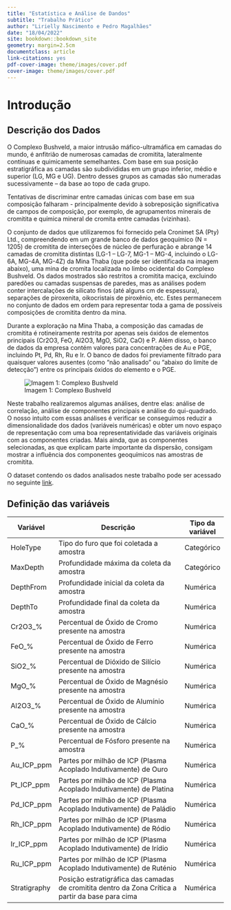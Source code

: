 --- 
title: "Estatística e Análise de Dandos"
subtitle: "Trabalho Prático"
author: "Lirielly Nascimento e Pedro Magalhães"
date: "18/04/2022"
site: bookdown::bookdown_site
geometry: margin=2.5cm
documentclass: article
link-citations: yes
pdf-cover-image: theme/images/cover.pdf
cover-image: theme/images/cover.pdf
---



# Introdução 

## Descrição dos Dados

O Complexo Bushveld, a maior intrusão máfico-ultramáfica em camadas do mundo, é anfitrião de numerosas camadas de cromitita, lateralmente contínuas e quimicamente semelhantes. Com base em sua posição estratigráfica as camadas são subdivididas em um grupo inferior, médio e superior (LG, MG e UG). Dentro desses grupos as camadas são numeradas sucessivamente – da base ao topo de cada grupo. 


Tentativas de discriminar entre camadas únicas com base em sua composição falharam - principalmente devido à sobreposição significativa de campos de composição, por exemplo, de agrupamentos minerais de cromitita e química mineral de cromita entre camadas (vizinhas).

O conjunto de dados que utilizaremos foi fornecido pela Cronimet SA (Pty) Ltd., compreendendo em um grande banco de dados geoquímico (N = 1205) de cromitita de interseções de núcleo de perfuração e abrange 14 camadas de cromitita distintas (LG-1 – LG-7, MG-1 – MG-4, incluindo o LG-6A, MG-4A, MG-4Z) da Mina Thaba (que pode ser identificada na imagem abaixo), uma mina de cromita localizada no limbo ocidental do Complexo Bushveld. Os dados mostrados são restritos a cromitita maciça, excluindo paredões ou camadas suspensas de paredes, mas as análises podem conter intercalações de silicato finos (até alguns cm de espessura), separações de piroxenita, oikocristais de piroxênio, etc. Estes permanecem no conjunto de dados em ordem para representar toda a gama de possíveis composições de cromitita dentro da mina.

Durante a exploração na Mina Thaba, a composição das camadas de cromitita é rotineiramente restrita por apenas seis óxidos de elementos principais (Cr2O3, FeO, Al2O3, MgO, SiO2, CaO) e P. Além disso, o banco de dados da empresa contém valores para concentrações de Au e PGE, incluindo Pt, Pd, Rh, Ru e Ir. O banco de dados foi previamente filtrado para quaisquer valores ausentes (como “não analisado” ou “abaixo do limite de detecção”) entre os principais óxidos do elemento e o PGE.

![Imagem 1: Complexo Bushveld](./data/CB.png)

Neste trabalho realizaremos algumas análises, dentre elas: análise de correlação, análise de componentes principais e análise do qui-quadrado. O nosso intuito com essas análises é verificar se conseguimos reduzir a dimensionalidade dos dados (variáveis numéricas) e obter um novo espaço de representação com uma boa representatividade das variáveis originais com as componentes criadas. Mais ainda, que as componentes selecionadas, as que explicam parte importante da dispersão, consigam mostrar a influência dos componentes geoquímicos nas amostras de cromitita.

O dataset contendo os dados analisados neste trabalho pode ser acessado no seguinte [link](https://www.kaggle.com/saurabhshahane/multivariate-geochemical-classification).


## Definição das variáveis

|Variável|Descrição|Tipo da variável|
|--------|-------------------------------------|----|
|HoleType|Tipo do furo que foi coletada a amostra|Categórico|
|MaxDepth|Profundidade máxima da coleta da amostra|Categórico|
|DepthFrom|Profundidade inicial da coleta da amostra|Numérica|
|DepthTo|Profundidade final da coleta da amostra|Numérica|
|Cr2O3_%|Percentual de Óxido de Cromo presente na amostra|Numérica|
|FeO_%|Percentual de Óxido de Ferro presente na amostra|Numérica|
|SiO2_%|Percentual de Dióxido de Silício presente na amostra|Numérica|
|MgO_%|Percentual de Óxido de Magnésio presente na amostra|Numérica|
|Al2O3_%|Percentual de Óxido de Alumínio presente na amostra|Numérica|
|CaO_%|Percentual de Óxido de Cálcio presente na amostra|Numérica|
|P_%|Percentual de Fósforo presente na amostra|Numérica|
|Au_ICP_ppm|Partes por milhão de ICP (Plasma Acoplado Indutivamente) de Ouro|Numérica|
|Pt_ICP_ppm|Partes por milhão de ICP (Plasma Acoplado Indutivamente) de Platina|Numérica|
|Pd_ICP_ppm|Partes por milhão de ICP (Plasma Acoplado Indutivamente) de Paládio|Numérica|
|Rh_ICP_ppm|Partes por milhão de ICP (Plasma Acoplado Indutivamente) de Ródio|Numérica|
|Ir_ICP_ppm|Partes por milhão de ICP (Plasma Acoplado Indutivamente) de Irídio|Numérica|
|Ru_ICP_ppm|Partes por milhão de ICP (Plasma Acoplado Indutivamente) de Ruténio|Numérica|
|Stratigraphy|Posição estratigráfica das camadas de cromitita dentro da Zona Crítica a partir da base para cima|Numérica|


\newpage
